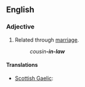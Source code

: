 {{also|in-law}}
==English==

===Adjective===
{{en-adj|-|pos=-[[in]]-[[law]]}}

# {{postpositive}} Related through [[marriage]].
#: ''cousin'''-in-law'''''

====Translations====
{{trans-top|related through marriage}}
* [[Scottish Gaelic]]: {{t|gd|-cèile}}
{{trans-mid}}
{{trans-bottom}}